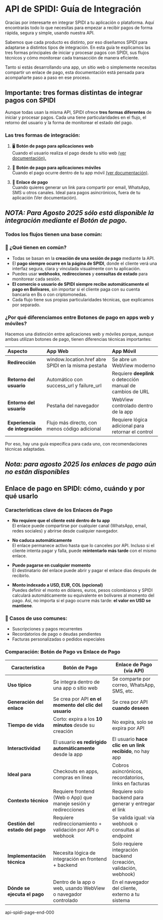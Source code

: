 
<Meta title="Introduction" />

# **API de SPIDI: Guía de Integración** 

Gracias por interesarte en integrar SPIDI a tu aplicación o plataforma. Aquí encontrarás todo lo que necesitas para empezar a recibir pagos de forma rápida, segura y simple, usando nuestra API.

Sabemos que cada producto es distinto, por eso diseñamos SPIDI para adaptarse a distintos tipos de integración. En esta guía te explicamos las tres formas principales de iniciar y procesar pagos con SPIDI, sus flujos técnicos y cómo monitorear cada transacción de manera eficiente. 

Tanto si estás desarrollando una app, un sitio web o simplemente necesitas compartir un enlace de pago, esta documentación está pensada para acompañarte paso a paso en ese proceso.

## **Importante: tres formas distintas de integrar pagos con SPIDI**

Aunque todas usan la misma API, SPIDI ofrece **tres formas diferentes** de iniciar y procesar pagos. Cada una tiene particularidades en el flujo, el retorno del usuario y la forma de monitorear el estado del pago.

### **Las tres formas de integración:**

1. 🖥️ **Botón de pago para aplicaciones web**  
    Cuando el usuario realiza el pago desde tu sitio web [(ver documentación).](?tab=t.y9z1hr4a76w8)

2. 📱 **Botón de pago para aplicaciones móviles**  
    Cuando el pago ocurre dentro de tu app móvil [(ver documentación)](?tab=t.y9z1hr4a76w8).

3. 🔗 **Enlace de pago**  
    Cuando quieres generar un link para compartir por email, WhatsApp, SMS u otros canales. Ideal para pagos asincrónicos, fuera de tu aplicación (Ver documentación).

***NOTA: Para Agosto 2025 sólo está disponible la integración mediante el Botón de pago.***  
---

### 

### **Todos los flujos tienen una base común:**

### **🧾 ¿Qué tienen en común?**

* Todas se basan en la **creación de una sesión de pago** mediante la API.  
* El **pago siempre ocurre en la página de SPIDI**, donde el cliente verá una interfaz segura, clara y vinculada visualmente con tu aplicación.  
* Puedes usar **webhooks**, **redirecciones** y **consultas de estado** para monitorear cada sesión.  
* **El comercio o usuario de SPIDI siempre recibe automáticamente el pago en Bolívares**, sin importar si el cliente paga con su cuenta bancaria en Bs o con criptomonedas.  
* Cada flujo tiene sus propias particularidades técnicas, que explicamos por separado.

### **¿Por qué diferenciamos entre Botones de pago en apps web y móviles?**

Hacemos una distinción entre aplicaciones web y móviles porque, aunque ambas utilizan botones de pago, tienen diferencias técnicas importantes:

| Aspecto | App Web | App Móvil |
|:---|:---|:---|
| **Redirección** | window.location.href abre SPIDI en la misma pestaña | Se abre un WebView moderno |
| **Retorno del usuario** | Automático con success_url y failure_url | Requiere **deeplink** o detección manual de cambios de URL |
| **Entorno del usuario** | Pestaña del navegador | WebView controlado dentro de la app |
| **Experiencia de integración** | Flujo más directo, con menos código adicional | Requiere lógica adicional para retornar el control |

Por eso, hay una guía específica para cada uno, con recomendaciones técnicas adaptadas.

## 

## 

## ***Nota: para agosto 2025 los enlaces de pago aún no están disponibles***

## **Enlace de pago en SPIDI: cómo, cuándo y por qué usarlo**

### **Características clave de los Enlaces de Pago**

* **No requiere que el cliente esté dentro de tu app**  
   El enlace puede compartirse por cualquier canal (WhatsApp, email, redes sociales) y abrirse desde cualquier navegador.

* **No caduca automáticamente**  
   El enlace permanece activo hasta que lo canceles por API. Incluso si el cliente intenta pagar y falla, puede **reintentarlo más tarde** con el mismo enlace.

* **Puede pagarse en cualquier momento**  
   El destinatario del enlace puede abrir y pagar el enlace días después de recibirlo.

* **Monto indexado a USD, EUR, COL (opcional)**  
   Puedes definir el monto en dólares, euros, pesos colombianos y SPIDI calculará automáticamente su equivalente en bolívares al momento del pago. Así, no importa si el pago ocurre más tarde: **el valor en USD se mantiene**.

### **🔁 Casos de uso comunes:**

* Suscripciones y pagos recurrentes  
* Recordatorios de pago o deudas pendientes  
* Facturas personalizadas o pedidos especiales

### **Comparación: Botón de Pago vs Enlace de Pago**

<table>
<thead>
<tr>
<th>Característica</th>
<th>Botón de Pago</th>
<th>Enlace de Pago (vía API)</th>
</tr>
</thead>
<tbody>
<tr>
<td><strong>Uso típico</strong></td>
<td>Se integra dentro de una app o sitio web</td>
<td>Se comparte por correo, WhatsApp, SMS, etc.</td>
</tr>
<tr>
<td><strong>Generación del enlace</strong></td>
<td>Se crea por API <strong>en el momento del clic del usuario</strong></td>
<td>Se crea por API <strong>cuando deseen</strong></td>
</tr>
<tr>
<td><strong>Tiempo de vida</strong></td>
<td>Corto: expira a los <strong>10 minutos</strong> desde su creación</td>
<td>No expira, solo se expira por API</td>
</tr>
<tr>
<td><strong>Interactividad</strong></td>
<td>El usuario <strong>es redirigido automáticamente</strong> desde la app</td>
<td>El usuario <strong>hace clic en un link recibido</strong>, no hay app</td>
</tr>
<tr>
<td><strong>Ideal para</strong></td>
<td>Checkouts en apps, compras en línea</td>
<td>Cobros asincrónicos, recordatorios, links en facturas</td>
</tr>
<tr>
<td><strong>Contexto técnico</strong></td>
<td>Requiere frontend (Web o App) que maneje sesión y redirecciones</td>
<td>Requiere solo backend para generar y entregar el link</td>
</tr>
<tr>
<td><strong>Gestión del estado del pago</strong></td>
<td>Requiere redireccionamiento + validación por API o webhook</td>
<td>Se valida igual: vía webhook o consultas al endpoint</td>
</tr>
<tr>
<td><strong>Implementación técnica</strong></td>
<td>Necesita lógica de integración en frontend + backend</td>
<td>Solo requiere integración backend (creación, validación, webhook)</td>
</tr>
<tr>
<td><strong>Dónde se ejecuta el pago</strong></td>
<td>Dentro de la app o web, usando WebView o navegador controlado</td>
<td>En el navegador del cliente, externo a tu sistema</td>
</tr>
</tbody>
</table>

api-spidi-page-end-000